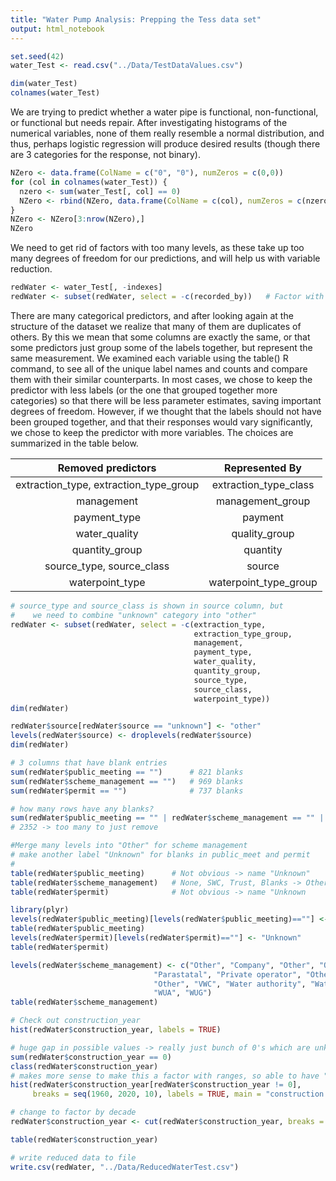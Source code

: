 ---
title: "Water Pump Analysis: Prepping the Tess data set"
output: html_notebook
---



```{r}
set.seed(42)
water_Test <- read.csv("../Data/TestDataValues.csv")
```


```{r}
dim(water_Test)
colnames(water_Test)
```

We are trying to predict whether a water pipe is functional, non-functional, or functional but needs repair. After investigating histograms of the numerical variables, none of them really resemble a normal distribution, and thus, perhaps logistic regression will produce desired results (though there are 3 categories for the response, not binary).


```{r}
NZero <- data.frame(ColName = c("0", "0"), numZeros = c(0,0))
for (col in colnames(water_Test)) {
  nzero <- sum(water_Test[, col] == 0)
  NZero <- rbind(NZero, data.frame(ColName = c(col), numZeros = c(nzero)))
}
NZero <- NZero[3:nrow(NZero),]
NZero
```


We need to get rid of factors with too many levels, as these take up too many degrees of freedom for our predictions, and will help us with variable reduction.

```{r}
redWater <- water_Test[, -indexes]
redWater <- subset(redWater, select = -c(recorded_by))   # Factor with only 1 level
```

There are many categorical predictors, and after looking again at the structure of the dataset we realize that many of them are duplicates of others.  By this we mean that some columns are exactly the same, or that some predictors just group some of the labels together, but represent the same measurement.  We examined each variable using the table() R command, to see all of the unique label names and counts and compare them with their similar counterparts.  In most cases, we chose to keep the predictor with less labels (or the one that grouped together more categories) so that there will be less parameter estimates, saving important degrees of freedom.  However, if we thought that the labels should not have been grouped together, and that their responses would vary significantly, we chose to keep the predictor with more variables.  The choices are summarized in the table below.

| Removed predictors                        | Represented By        |
|:-----------------------------------------:|:---------------------:|
| extraction_type, extraction_type_group    | extraction_type_class |
| management                                | management_group      |
| payment_type                              | payment               |
| water_quality                             | quality_group         |
| quantity_group                            | quantity              |
| source_type, source_class                 | source                |
| waterpoint_type                           | waterpoint_type_group |

```{r}
# source_type and source_class is shown in source column, but
#    we need to combine "unknown" category into "other"
redWater <- subset(redWater, select = -c(extraction_type, 
                                         extraction_type_group,
                                         management,
                                         payment_type,
                                         water_quality,
                                         quantity_group,
                                         source_type,
                                         source_class,
                                         waterpoint_type))
dim(redWater)
```

```{r}
redWater$source[redWater$source == "unknown"] <- "other"
levels(redWater$source) <- droplevels(redWater$source)
dim(redWater)
```

```{r}
# 3 columns that have blank entries
sum(redWater$public_meeting == "")      # 821 blanks
sum(redWater$scheme_management == "")   # 969 blanks
sum(redWater$permit == "")              # 737 blanks
```


```{r}
# how many rows have any blanks?
sum(redWater$public_meeting == "" | redWater$scheme_management == "" | redWater$permit == "")     
# 2352 -> too many to just remove
```

```{r}
#Merge many levels into "Other" for scheme management
# make another label "Unknown" for blanks in public_meet and permit
# 
table(redWater$public_meeting)      # Not obvious -> name "Unknown"
table(redWater$scheme_management)   # None, SWC, Trust, Blanks -> Other
table(redWater$permit)              # Not obvious -> name "Unknown
```

```{r}
library(plyr)
levels(redWater$public_meeting)[levels(redWater$public_meeting)==""] <- "Unknown" 
table(redWater$public_meeting)
levels(redWater$permit)[levels(redWater$permit)==""] <- "Unknown" 
table(redWater$permit)

levels(redWater$scheme_management) <- c("Other", "Company", "Other", "Other",
                                "Parastatal", "Private operator", "Other",
                                "Other", "VWC", "Water authority", "Water Board",
                                "WUA", "WUG")
table(redWater$scheme_management)
```

```{r}
# Check out construction_year
hist(redWater$construction_year, labels = TRUE)
```

```{r}
# huge gap in possible values -> really just bunch of 0's which are unknowns.
sum(redWater$construction_year == 0)
class(redWater$construction_year)
# makes more sense to make this a factor with ranges, so able to have "unknown"
hist(redWater$construction_year[redWater$construction_year != 0], 
     breaks = seq(1960, 2020, 10), labels = TRUE, main = "construction year histogram", ylim = c(0, 20000))

# change to factor by decade
redWater$construction_year <- cut(redWater$construction_year, breaks = c(-1, 1960, 1970, 1980, 1990, 2000, 2010, 2020), labels = c('Unknown', "1960s", '1970s', '1980s', '1990s', '2000s', '2010s'), right = FALSE)

table(redWater$construction_year)
```

```{r}
# write reduced data to file
write.csv(redWater, "../Data/ReducedWaterTest.csv")
```

